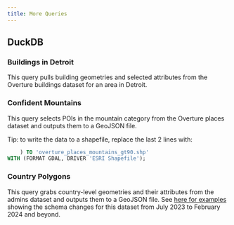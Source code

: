 ```yaml
---
title: More Queries 
---
```



## DuckDB

### Buildings in Detroit

This query pulls building geometries and selected attributes from the Overture buildings dataset for an area in Detroit.

<QueryBuilder query={DetroitBuildings}></QueryBuilder>


### Confident Mountains

This query selects POIs in the mountain category from the Overture places dataset and outputs them to a GeoJSON file.   

<QueryBuilder query={ConfidentMountains}></QueryBuilder>


Tip: to write the data to a shapefile, replace the last 2 lines with:

```sql
    ) TO 'overture_places_mountains_gt90.shp'
WITH (FORMAT GDAL, DRIVER 'ESRI Shapefile');
```

### Country Polygons

This query grabs country-level geometries and their attributes from the admins dataset and outputs them to a GeoJSON file. See [here for examples](https://gist.github.com/danabauer/c50979ead5ce33669ff6c47bfa915319) showing the schema changes for this dataset from July 2023 to February 2024 and beyond.

<QueryBuilder query={CountryGeometries}></QueryBuilder>